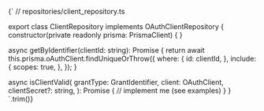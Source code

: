 
<CodeBlock language="typescript">{`
// repositories/client_repository.ts


export class ClientRepository implements OAuthClientRepository {
  constructor(private readonly prisma: PrismaClient) {
  }

async getByIdentifier(clientId: string): Promise<Client> {
return await this.prisma.oAuthClient.findUniqueOrThrow({
where: {
id: clientId,
},
include: {
scopes: true,
},
});
}

async isClientValid(
grantType: GrantIdentifier,
client: OAuthClient,
clientSecret?: string,
): Promise<boolean> {
// implement me (see examples)
}
}
`.trim()}</CodeBlock>
